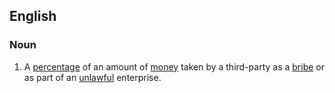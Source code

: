 ==English==
===Noun===
{{en-noun}}
# A [[percentage]] of an amount of [[money]] taken by a third-party as a [[bribe]] or as part of an [[unlawful]] enterprise.